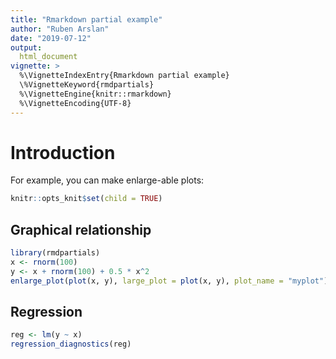 ```yaml
---
title: "Rmarkdown partial example"
author: "Ruben Arslan"
date: "2019-07-12"
output:
  html_document
vignette: >
  %\VignetteIndexEntry{Rmarkdown partial example}
  \%VignetteKeyword{rmdpartials}
  %\VignetteEngine{knitr::rmarkdown}
  %\VignetteEncoding{UTF-8}
---
```


# Introduction

For example, you can make enlarge-able plots:

```r
knitr::opts_knit$set(child = TRUE)
```

## Graphical relationship
```r
library(rmdpartials)
x <- rnorm(100)
y <- x + rnorm(100) + 0.5 * x^2
enlarge_plot(plot(x, y), large_plot = plot(x, y), plot_name = "myplot")
```

## Regression
```r
reg <- lm(y ~ x)
regression_diagnostics(reg)
```


